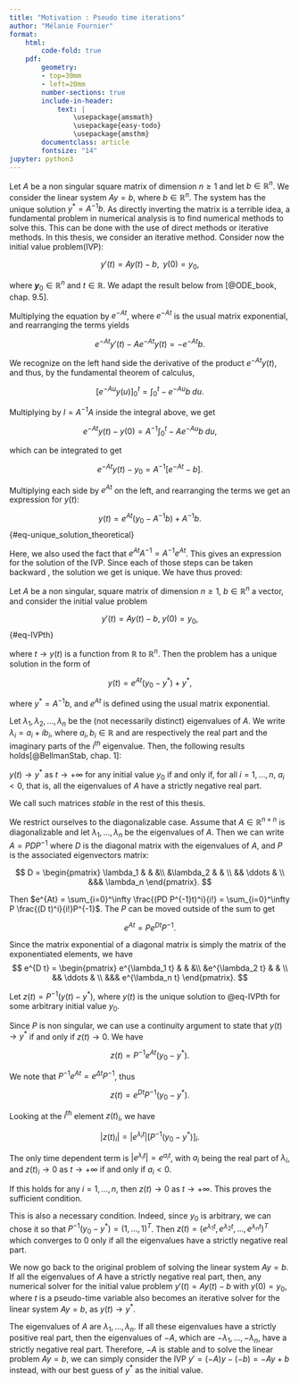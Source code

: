 ```yaml
---
title: "Motivation : Pseudo time iterations"
author: "Mélanie Fournier"
format: 
    html:
        code-fold: true
    pdf:
        geometry: 
        - top=30mm
        - left=20mm
        number-sections: true
        include-in-header: 
            text: |
                \usepackage{amsmath}
                \usepackage{easy-todo}
                \usepackage{amsthm}
        documentclass: article
        fontsize: "14"
jupyter: python3
---
```





Let $A$ be a non singular square matrix of dimension $n\geq 1$ and let $b\in\mathbb{R}^n$. We consider the linear system $Ay = b$, where $b \in \mathbb{R}^n$. The system has the unique solution $y^* = A^{-1}b$. As directly inverting the matrix is a terrible idea, a fundamental problem in numerical analysis is to find numerical methods to solve this. This can be done with the use of direct methods or iterative methods. In this thesis, we consider an iterative method. Consider now the initial value problem(IVP):

$$
y'(t) = Ay(t)- b, \; \;  y(0) = y_0,
$$

where $\mathbfit{y}_0\in \mathbb{R}^n$ and $t\in \mathbb{R}$. We adapt the result below from [@ODE_book, chap. 9.5]. 

Multiplying the equation by $e^{-At}$, where $e^{-At}$ is the usual matrix exponential, and rearranging the terms yields 

$$
e^{-At}y'(t) - Ae^{-At}y(t) = -e^{-At}b.
$$

We recognize on the left hand side the derivative of the product $e^{-At}y(t)$, and thus, by the fundamental theorem of calculus,

$$
\left[ e^{-Au}y(u)\right]_0^t = \int_0^t -e^{-Au}b \; du.
$$

Multiplying by $I = A^{-1}A$ inside the integral above, we get 


$$
e^{-At}y(t) - y(0) = A^{-1} \int_0^t -Ae^{-Au}b \; du,
$$

which can be integrated to get

$$
e^{-At}y(t) - y_0 = A^{-1}\left[e^{-At} - b\right].
$$


Multiplying each side by $e^{At}$ on the left, and rearranging the terms we get an expression for $y(t)$:

$$
y(t) = e^{At}(y_0 - A^{-1}b) + A^{-1}b.
$${#eq-unique_solution_theoretical}

Here, we also used the fact that $e^{At}A^{-1} = A^{-1}e^{At}$. This gives an expression for the solution of the IVP. Since each of those steps can be taken backward , the solution we get is unique. We have thus proved:

::: {#thm-ODEtheoretical}

Let $A$ be a non singular, square matrix of dimension $n\geq 1$, $b\in\mathbb{R}^n$ a vector, and consider the initial value problem 

$$
y'(t) = Ay(t) - b, \; y(0) = y_0,
$$ {#eq-IVPth}

where $t \rightarrow y(t)$ is a function from $\mathbb{R}$ to $\mathbb{R}^n$. Then the problem has a unique solution in the form of

$$
y(t) = e^{At}(y_0 - y^*) + y^*,
$$

where $y^* = A^{-1}b$, and $e^{At}$ is defined using the usual matrix exponential. 

:::


Let $\lambda_1 , \lambda_2 , \dots , \lambda_n$ be the (not necessarily distinct) eigenvalues of $A$. We write $\lambda_i = a_i + ib_i$, where $a_i,b_i \in \mathbb{R}$ and are respectively the real part and the imaginary parts of the $i^{th}$ eigenvalue. Then, the following results holds[@BellmanStab, chap. 1]:



:::{#thm-steadyState}

 $y(t) \to y^*$ as $t \to +\infty$ for any initial value $y_0$ if and only if, for all $i = 1 , \dots , n$, $a_i <0$, that is, all the eigenvalues of $A$ have a strictly negative real part.

:::

We call such matrices *stable* in the rest of this thesis. 



:::{.proof}
We restrict ourselves to the diagonalizable case. Assume that $A\in\mathbb{R}^{n\times n}$ is diagonalizable and let $\lambda_1,\dots,\lambda_n$ be the eigenvalues of $A$. Then we can write $A = PD P^{-1}$ where $D$ is the diagonal matrix with the eigenvalues of $A$, and $P$ is the associated eigenvectors matrix:

$$
D = \begin{pmatrix}   
\lambda_1 & & &\\
&\lambda_2 & &  \\
&& \ddots & \\
&&& \lambda_n 
\end{pmatrix}.
$$

Then $e^{At} = \sum_{i=0}^\infty \frac{(PD P^{-1}t)^i}{i!} = \sum_{i=0}^\infty P \frac{(D t)^i}{i!}P^{-1}$. The $P$ can be moved outside of the sum to get 

$$
e^{At} = P e^{D t}P^{-1}.
$$

Since the matrix exponential of a diagonal matrix is simply the matrix of the exponentiated elements, we have
$$
e^{D t} = \begin{pmatrix}   
e^{\lambda_1 t} & & &\\
&e^{\lambda_2 t} & &  \\
&& \ddots & \\
&&& e^{\lambda_n t}
\end{pmatrix}.
$$


Let $z(t) = P^{-1}(y(t)-y^*)$, where $y(t)$ is the unique solution to @eq-IVPth for some arbitrary initial value $y_0$. 

Since $P$ is non singular, we can use a continuity argument to state that $y(t) \to y^*$ if and only if $z(t) \to 0$. We have

$$
z(t) = P^{-1} e^{At}(y_0-y^*).
$$

We note that $P^{-1} e^{At} = e^{\Delta t} P^{-1}$, thus

$$
z(t) = e^{D t} P^{-1}(y_0-y^*).
$$


Looking at the $i^{\text{th}}$ element $z(t)_i$, we have 

$$
|z(t)_i| = |e^{\lambda_i t}|\left[ P^{-1}(y_0-y^*)\right]_i.
$$

The only time dependent term is  $|e^{\lambda_i t}| = e^{a_it}$, with $a_i$ being the real part of $\lambda_i$, and $z(t)_i \to 0$ as $t \to +\infty$ if and only if $a_i<0$.

If this holds for any $i = 1, \dots , n$, then $z(t) \to 0$ as $t\to +\infty$. This proves the sufficient condition.

This is also a necessary condition. Indeed, since $y_0$ is arbitrary, we can chose it so that $P^{-1}(y_0-y^*) = (1, \dots , 1)^T$. Then $z(t) = (e^{\lambda_1 t}, e^{\lambda_2 t}, \dots , e^{\lambda_n t})^T$ which converges to $0$ only if all the eigenvalues have a strictly negative real part.

:::


:::{.remark}

:::


We now go back to the original problem of solving the linear system $Ay = b$. If all the eigenvalues of $A$ have a strictly negative real part, then, any numerical solver for the initial value problem $y'(t) = Ay(t) - b$ with $y(0) = y_0$, where $t$ is a pseudo-time variable also becomes an iterative solver for the linear system $Ay = b$, as $y(t) \to y^*$. 


:::{.remark}

The eigenvalues of $A$ are $\lambda_1, \dots , \lambda_n$. If all these eigenvalues have a strictly positive real part, then the eigenvalues of $-A$, which are $-\lambda_1, \dots , -\lambda_n$, have a strictly negative real part. Therefore, $-A$ is stable and to solve the linear problem $Ay = b$, we can simply consider the IVP $y' = (-A)y - (-b) = -Ay+b$ instead, with our best guess of $y^*$ as the initial value.
:::
